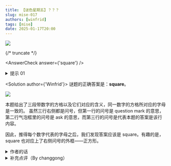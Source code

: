 ```yaml
---
title: 【谜色星期五】？？？
slug: mise-017
authors: [winfrid]
tags: [mise]
date: 2025-01-17T20:00
---
```


![](./mise-017.assets/mise-017.webp)

{/* truncate */}

<AnswerCheck answer={'square'} />

<details>
    <summary>提示 01</summary>

    第一个图案中，1 至 12 每个格子是一个字母，对应的词组是“问号”。

</details>

<Solution author={'Winfrid'}>
谜题的正确答案是：**square**。

![](./mise-017.assets/mise-017-sol.webp)

本题给出了三段带数字的方格以及它们对应的含义，同一数字的方格所对应的字母是一致的。
虽然三行右侧都是问号，但第一行的问号是 question mark 的意思，第二行气泡框里的问号是 ask 的意思，而第三行的问号是代表本题的答案是该行内容。

因此，推得每个数字代表的字母之后，我们发现答案应该是 square。有趣的是，square 也对应上了右侧问号的外框——正方形。

</Solution>

<details>
    <summary>作者的话</summary>

    其实本期最后产生了四个有微弱差别的稿件。在询问了五月以及谜协 staff 的意见后，最后现在的这一版以绝对优势在投票中胜出。

    <center>
        ![](./mise-017.assets/mise-017-sol-1.webp)
    </center>

    四个稿件如上所示，其中第一行两题的标题为《解构主义》，第二行两题的标题为《？？？》。不知道大家喜欢哪个版本呢？

</details>

<details>
    <summary>补充点评（By changgong）</summary>

    看过好几个版本的题干，认为本题的入手点还是在于第一幅图片代表的含义，剩余部分为对于解答的验证，
    作为一道图片形式的谜题，第一个问号图片所可能代表的歧义又少之又少，
    一旦意识到所指的含义就是问号本身，那么问题便迎刃而解，这个过程是相当有趣的。
    如果先确定第二个图片，利用 nutri 也可以找出第一个图片所指的英文。
    本题的趣味也在于每个图片中的问号含义不尽相同，希望大家可以从找寻符号的不同所指中获得快乐。

</details>
